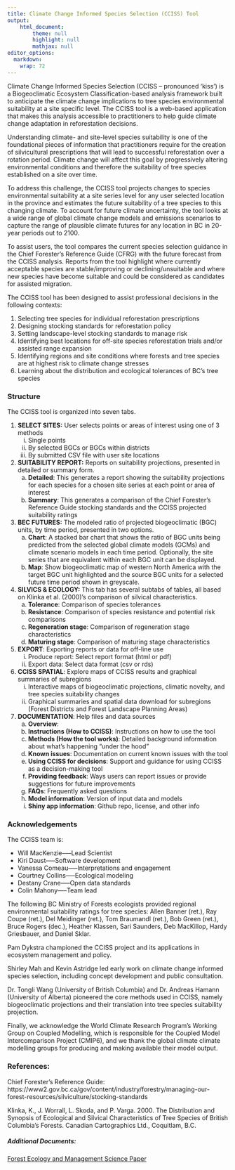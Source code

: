 ```yaml
---
title: Climate Change Informed Species Selection (CCISS) Tool
output: 
    html_document:
        theme: null
        highlight: null
        mathjax: null
editor_options: 
  markdown: 
    wrap: 72
---
```


Climate Change Informed Species Selection (CCISS – pronounced ‘kiss’) is a Biogeoclimatic Ecosystem Classification-based analysis framework built to anticipate the climate change implications to tree species environmental suitability at a site specific level. The CCISS tool is a web-based application that makes this analysis accessible to practitioners to help guide climate change adaptation in reforestation decisions.

Understanding climate- and site-level species suitability is one of the foundational pieces of information that practitioners require for the creation of silvicultural prescriptions that will lead to successful reforestation over a rotation period. Climate change will affect this goal by progressively altering environmental conditions and therefore the suitability of tree species established on a site over time.

To address this challenge, the CCISS tool projects changes to species environmental suitability at a site series level for any user selected location in the province and estimates the future suitability of a tree species to this changing climate. To account for future climate uncertainty, the tool looks at a wide range of global climate change models and emissions scenarios to capture the range of plausible climate futures for any location in BC in 20-year periods out to 2100.

To assist users, the tool compares the current species selection guidance in the Chief Forester's Reference Guide (CFRG) with the future forecast from the CCISS analysis. Reports from the tool highlight where currently acceptable species are stable/improving or declining/unsuitable and where new species have become suitable and could be considered as candidates for assisted migration.

The CCISS tool has been designed to assist professional decisions in the following contexts:

1. Selecting tree species for individual reforestation prescriptions
2. Designing stocking standards for reforestation policy
3. Setting landscape-level stocking standards to manage risk
4. Identifying best locations for off-site species reforestation trials and/or assisted range expansion
5. Identifying regions and site conditions where forests and tree species are at highest risk to climate change stresses
6. Learning about the distribution and ecological tolerances of BC's tree species

### Structure

The CCISS tool is organized into seven tabs.

1.	__SELECT SITES:__ User selects points or areas of interest using one of 3 methods
    i.	Single points
    ii.	By selected BGCs or BGCs within districts
    iii.	By submitted CSV file with user site locations
  
2.	__SUITABILITY REPORT:__ Reports on suitability projections, presented in detailed or summary form. 
    a.	__Detailed__: This generates a report showing the suitability projections for each species for a chosen site series at each point or area of interest
    b.	__Summary__: This generates a comparison of the Chief Forester's Reference Guide stocking standards and the CCISS projected suitability ratings
    
3.	__BEC FUTURES:__ The modeled ratio of projected biogeoclimatic (BGC) units, by time period, presented in two options.
    a.	__Chart__: A stacked bar chart that shows the ratio of BGC units being predicted from the selected global climate models (GCMs) and climate scenario models in each time period. Optionally, the site series that are equivalent within each BGC unit can be displayed.
    b.	__Map__: Show biogeoclimatic map of western North America with the target BGC unit highlighted and the source BGC units for a selected future time period shown in greyscale. 

4.	__SILVICS & ECOLOGY:__ This tab has several subtabs of tables, all based on Klinka et al. (2000)'s comparison of silvical characteristics.
    a.	__Tolerance__: Comparison of species tolerances
    b.	__Resistance__: Comparison of species resistance and potential risk comparisons
    c.  __Regeneration stage__: Comparison of regeneration stage characteristics
    d.  __Maturing stage__: Comparison of maturing stage characteristics

5.	__EXPORT__: Exporting reports or data for off-line use
    i. Produce report: Select report format (html or pdf)
    ii. Export data: Select data format (csv or rds)

6.	__CCISS SPATIAL__: Explore maps of CCISS results and graphical summaries of subregions
    i. Interactive maps of biogeoclimatic projections, climatic novelty, and tree species suitability changes
    ii. Graphical summaries and spatial data download for subregions (Forest Districts and Forest Landscape Planning Areas)

7.	__DOCUMENTATION__: Help files and data sources
    a.	__Overview__: 
    b.	__Instructions (How to CCISS)__: Instructions on how to use the tool
    c.	__Methods (How the tool works)__: Detailed background information about what's happening "under the hood"
    d.	__Known issues__: Documentation on current known issues with the tool
    e.  __Using CCISS for decisions__: Support and guidance for using CCISS as a decision-making tool
    f.  __Providing feedback__: Ways users can report issues or provide suggestions for future improvements
    g.  __FAQs__: Frequently asked questions
    h.  __Model information__: Version of input data and models
    i.  __Shiny app information__: Github repo, license, and other info
   
### Acknowledgements

The CCISS team is: 

-	Will MacKenzie--—Lead Scientist
-	Kiri Daust--—Software development 
-	Vanessa Comeau--—Interpretations and engagement
-	Courtney Collins—--Ecological modeling
-	Destany Crane—--Open data standards
-	Colin Mahony—--Team lead

The following BC Ministry of Forests ecologists provided regional environmental suitability ratings for tree species: Allen Banner (ret.), Ray Coupe (ret.), Del Meidinger (ret.), Tom Braumandl (ret.), Bob Green (ret.), Bruce Rogers (dec.), Heather Klassen, Sari Saunders, Deb MacKillop, Hardy Griesbauer, and Daniel Sklar. 

Pam Dykstra championed the CCISS project and its applications in ecosystem management and policy.

Shirley Mah and Kevin Astridge led early work on climate change informed species selection, including concept development and public consultation. 

Dr. Tongli Wang (University of British Columbia) and Dr. Andreas Hamann (University of Alberta) pioneered the core methods used in CCISS, namely biogeoclimatic projections and their translation into tree species suitability projection.

Finally, we acknowledge the World Climate Research Program’s Working Group on Coupled Modelling, which is responsible for the Coupled Model Intercomparison Project (CMIP6), and we thank the global climate climate modelling groups for producing and making available their model output.
    
### References: 

Chief Forester's Reference Guide: https://www2.gov.bc.ca/gov/content/industry/forestry/managing-our-forest-resources/silviculture/stocking-standards

Klinka, K., J. Worrall, L. Skoda, and P. Varga. 2000. The Distribution and Synopsis of 
Ecological and Silvical Characteristics of Tree Species of British Columbia's Forests. Canadian Cartographics Ltd., Coquitlam, B.C.

##### Additional Documents:
[Forest Ecology and Management Science Paper](./downloadable_docs/MacKenzieMahony2021_CCISS_FEM.pdf)

